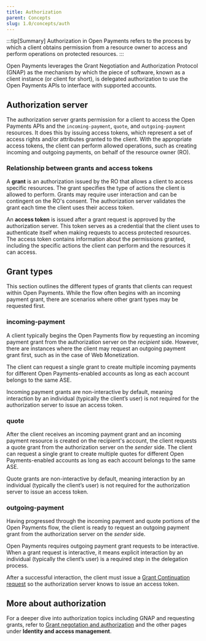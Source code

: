 ```yaml
---
title: Authorization
parent: Concepts
slug: 1.0/concepts/auth
---
```



:::tip[Summary]
Authorization in Open Payments refers to the process by which a client obtains permission from a resource owner to access and perform operations on protected resources.
:::

Open Payments leverages the <LinkOut href="https://datatracker.ietf.org/doc/html/draft-ietf-gnap-core-protocol">Grant Negotiation and Authorization Protocol (GNAP)</LinkOut> as the mechanism by which the piece of software, known as a client instance (or client for short), is delegated authorization to use the Open Payments APIs to interface with supported accounts.

## Authorization server

The authorization server grants permission for a client to access the Open Payments APIs and the `incoming-payment`, `quote`, and `outgoing-payment` resources. It does this by issuing access tokens, which represent a set of access rights and/or attributes granted to the client. With the appropriate access tokens, the client can perform allowed operations, such as creating incoming and outgoing payments, on behalf of the resource owner (RO).

### Relationship between grants and access tokens

A **grant** is an authorization issued by the RO that allows a client to access specific resources. The grant specifies the type of actions the client is allowed to perform. Grants may require user interaction and can be contingent on the RO's consent. The authorization server validates the grant each time the client uses their access token.

An **access token** is issued after a grant request is approved by the authorization server. This token serves as a credential that the client uses to authenticate itself when making requests to access protected resources. The access token contains information about the permissions granted, including the specific actions the client can perform and the resources it can access.

## Grant types

This section outlines the different types of grants that clients can request within Open Payments. While the flow often begins with an incoming payment grant, there are scenarios where other grant types may be requested first.

### incoming-payment

A client typically begins the Open Payments flow by requesting an incoming payment grant from the authorization server on the *recipient* side. However, there are instances where the client may request an outgoing payment grant first, such as in the case of Web Monetization.

The client can request a single grant to create multiple incoming payments for different Open Payments-enabled accounts as long as each account belongs to the same <Tooltip content="Account servicing entity" client:load><span>ASE</span></Tooltip>.

Incoming payment grants are non-interactive by default, meaning interaction by an individual (typically the client’s user) is not required for the authorization server to issue an access token.

### quote

After the client receives an incoming payment grant and an incoming payment resource is created on the recipient's account, the client requests a quote grant from the authorization server on the *sender* side. The client can request a single grant to create multiple quotes for different Open Payments-enabled accounts as long as each account belongs to the same <Tooltip content="Account servicing entity" client:load><span>ASE</span></Tooltip>.

Quote grants are non-interactive by default, meaning interaction by an individual (typically the client’s user) is not required for the authorization server to issue an access token.

### outgoing-payment

Having progressed through the incoming payment and quote portions of the Open Payments flow, the client is ready to request an outgoing payment grant from the authorization server on the *sender* side.

Open Payments requires outgoing payment grant requests to be interactive. When a grant request is interactive, it means explicit interaction by an individual (typically the client’s user) is a required step in the delegation process.

After a successful interaction, the client must issue a [Grant Continuation request](/1.0/apis/auth-server/operations/post-continue) so the authorization server knows to issue an access token.

## More about authorization

For a deeper dive into authorization topics including GNAP and requesting grants, refer to [Grant negotation and authorization](/1.0/identity/grants) and the other pages under **Identity and access management**.
